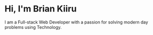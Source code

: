 # Hi, I'm Brian Kiiru

I am a Full-stack Web Developer with a passion for solving modern day problems using Technology.